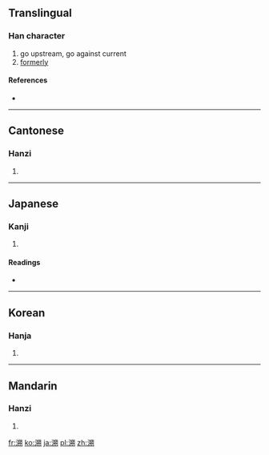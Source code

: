 {{also|泝}}
==Translingual==

===Han character===
{{Han char|rn=85|rad=水|as=10|sn=13|four=3712<sub>0</sub>|canj=水廿山月 (ETUB)}}

# go upstream, go against current
# [[formerly]]

====References====
* {{Han ref|kx=0640.300|dkj=17975|dj=1048.050|hdz=31708.010|uh=6EAF|ud=28335|bh=B7B9|bd=47033}}

----

==Cantonese==

===Hanzi===
{{yue-hanzi|jyut=|y=sou3}}

# {{defn|Cantonese|sort=水10}}

----

==Japanese==

===Kanji===
{{ja-kanji|grade=|rs=水10}}

# {{defn|Japanese|sort=水10}}

====Readings====
* {{ja-readings|on=[[そ]] (so)|kun=[[さかのぼる]] (sakanoboru)}}

----

==Korean==

===Hanja===
{{ko-hanja|hangeul=[[소]], [[삭]]|eumhun=|rv=so, sak|mr=so, sak|y=so, sak}}

# {{defn|Korean|sort=水10}}

----

==Mandarin==

===Hanzi===
{{cmn-hanzi|pin=[[sù]] ([[su4]])|wg=su<sup>4</sup>}}

# {{defn|Mandarin|sort=水10}}

[[fr:溯]]
[[ko:溯]]
[[ja:溯]]
[[pl:溯]]
[[zh:溯]]
